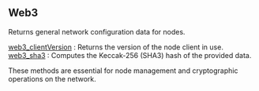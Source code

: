 
<Meta title="BSC web3 info | dRPC" />

## Web3

Returns general network configuration data for nodes.

[web3_clientVersion](/bsc-api/web3/web3_clientVersion) : Returns the version of the node client in use. \
[web3_sha3](/bsc-api/web3/web3_sha3) : Computes the Keccak-256 (SHA3) hash of the provided data.

These methods are essential for node management and cryptographic operations on the network.

<Space h={16} />
<GetStarted />
